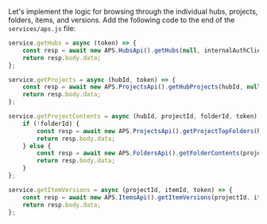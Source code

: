 Let's implement the logic for browsing through the individual hubs, projects, folders, items,
and versions. Add the following code to the end of the `services/aps.js` file:

```js title="services/aps.js"
service.getHubs = async (token) => {
    const resp = await new APS.HubsApi().getHubs(null, internalAuthClient, token);
    return resp.body.data;
};

service.getProjects = async (hubId, token) => {
    const resp = await new APS.ProjectsApi().getHubProjects(hubId, null, internalAuthClient, token);
    return resp.body.data;
};

service.getProjectContents = async (hubId, projectId, folderId, token) => {
    if (!folderId) {
        const resp = await new APS.ProjectsApi().getProjectTopFolders(hubId, projectId, internalAuthClient, token);
        return resp.body.data;
    } else {
        const resp = await new APS.FoldersApi().getFolderContents(projectId, folderId, null, internalAuthClient, token);
        return resp.body.data;
    }
};

service.getItemVersions = async (projectId, itemId, token) => {
    const resp = await new APS.ItemsApi().getItemVersions(projectId, itemId, null, internalAuthClient, token);
    return resp.body.data;
};
```

